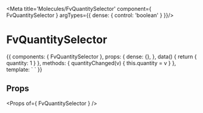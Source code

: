 
<Meta title='Molecules/FvQuantitySelector' component={ FvQuantitySelector } argTypes={{
  dense: { control: 'boolean' }
}}/>

# FvQuantitySelector

<Canvas>
<Story name='Common' height='150px' args={{
  dense: true
}}>{{
  components: { FvQuantitySelector },
  props: {
    dense: {},
  },
  data() {
    return {
      quantity: 1
    }
  },
  methods: {
    quantityChanged(v) {
      this.quantity = v
    }
  },
  template: `<FvQuantitySelector
    :quantity="quantity"
    :dense="dense"
    @quantitySelector:changed="quantityChanged"
  >
  </FvQuantitySelector>`
}}</Story>
</Canvas>

## Props

<Props of={ FvQuantitySelector } />
